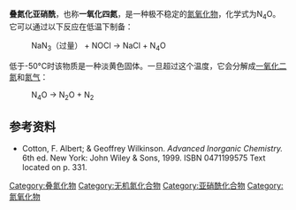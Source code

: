 {{Chembox
| ImageFile= Nitrosylazide.png
| Section1 = {{Chembox Identifiers
|  PubChem = 18974641
|  PubChem_Ref = {{Pubchemcite|correct|Pubchem}}
|  SMILES = [N-]=[N+]=NN=O
|  StdInChI = 1S/N4O/c1-2-3-4-5
|  StdInChI_Ref = {{stdinchicite|correct|chemspider}}
|  StdInChIKey = LHKVDVFVJMYULK-UHFFFAOYSA-N
|  StdInChIKey_Ref = {{stdinchicite|correct|chemspider}}
|  CASNo = 62316-46-5
|  CASNo_Ref = {{cascite|correct|CAS}}
}}
| Section2 = {{Chembox Properties
|  N = 4
|  O = 1
|  ExactMass = 72.007210642 g mol<sup>-1</sup>
}}
}}
'''叠氮化亚硝酰'''，也称'''一氧化四氮'''，是一种极不稳定的[[氮氧化物|氮氧化物]]，化学式为N<sub>4</sub>O。它可以通过以下反应在低温下制备：

:NaN<sub>3</sub>（过量） + NOCl → NaCl + N<sub>4</sub>O

低于-50°C时该物质是一种淡黄色固体。一旦超过这个温度，它会分解成[[一氧化二氮|一氧化二氮]]和[[氮气|氮气]]：

:N<sub>4</sub>O → N<sub>2</sub>O + N<sub>2</sub>

== 参考资料 ==
*Cotton, F. Albert; & Geoffrey Wilkinson.  ''Advanced Inorganic Chemistry.''  6th ed.  New York: John Wiley & Sons, 1999.   ISBN 0471199575  Text located on p. 331.

{{氮化合物}}
{{无机化合物小作品}}
[[Category:叠氮化物|Category:叠氮化物]]
[[Category:无机氮化合物|Category:无机氮化合物]]
[[Category:亚硝酰化合物|Category:亚硝酰化合物]]
[[Category:氮氧化物|Category:氮氧化物]]